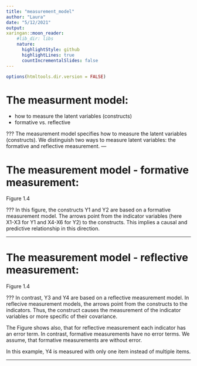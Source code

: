 ```yaml
---
title: "measurement_model"
author: "Laura"
date: "5/12/2021"
output: 
xaringan::moon_reader:
    #lib_dir: libs
    nature:
      highlightStyle: github
      highlightLines: true
      countIncrementalSlides: false
---
```



```r
options(htmltools.dir.version = FALSE)
```

# The measurment model:

- how to measure the latent variables (constructs)
- formative vs. reflective


???
The measurement model specifies how to measure the latent variables (constructs).
We distinguish two ways to measure latent variables: the formative and reflective measurement. 
---

# The measurement model - formative measurement:

Figure 1.4


???
In this figure, the constructs Y1 and Y2 are based on a formative measurement model. 
The arrows point from the indicator variables (here X1-X3 for Y1 and X4-X6 for Y2) to the constructs. 
This implies a causal and predictive relationship in this direction.

---



# The measurement model - reflective measurement:

Figure 1.4


???
In contrast, Y3 and Y4 are based on a reflective measurement model. 
In reflecive measurement models, the arrows point from the constructs to the indicators.
Thus, the construct causes the measurement of the indicator variables or more specific of their covariance. 

The Figure shows also, that for reflective measurement each indicator has an error term. 
In contrast, formative measurements have no error terms. 
We assume, that formative measurements are without error.

In this example, Y4 is measured with only one item instead of multiple items. 

---